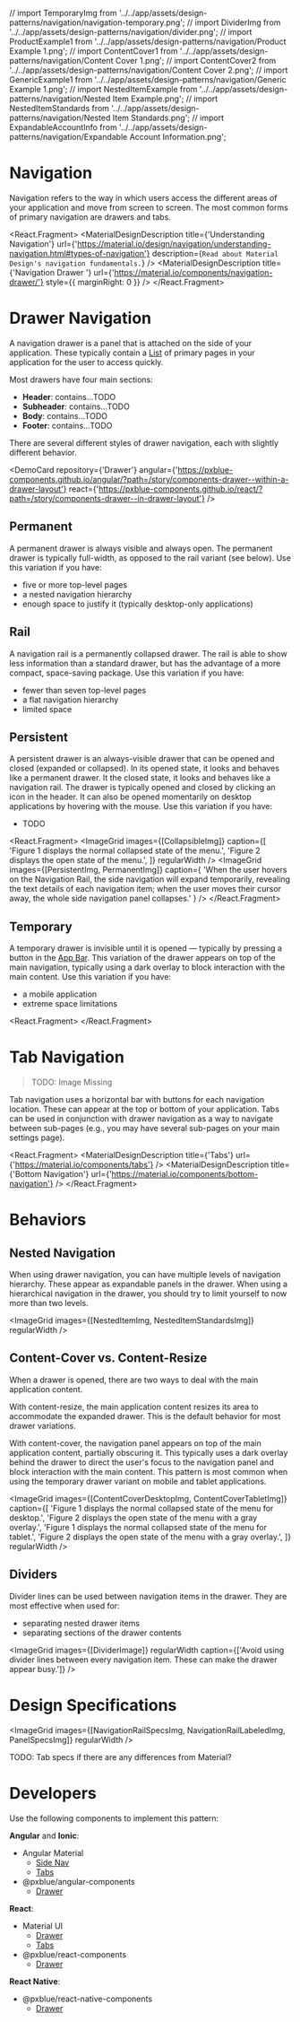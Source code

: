 // import TemporaryImg from '../../app/assets/design-patterns/navigation/navigation-temporary.png';
// import DividerImg from '../../app/assets/design-patterns/navigation/divider.png';
// import ProductExample1 from '../../app/assets/design-patterns/navigation/Product Example 1.png';
// import ContentCover1 from '../../app/assets/design-patterns/navigation/Content Cover 1.png';
// import ContentCover2 from '../../app/assets/design-patterns/navigation/Content Cover 2.png';
// import GenericExample1 from '../../app/assets/design-patterns/navigation/Generic Example 1.png';
// import NestedItemExample from '../../app/assets/design-patterns/navigation/Nested Item Example.png';
// import NestedItemStandards from '../../app/assets/design-patterns/navigation/Nested Item Standards.png';
// import ExpandableAccountInfo from '../../app/assets/design-patterns/navigation/Expandable Account Information.png';

<!-- KEYWORDS: design pattern navigation drawer menu -->

# Navigation

<ImageGrid images={[Banner]} regularWidth />

Navigation refers to the way in which users access the different areas of your application and move from screen to screen. The most common forms of primary navigation are drawers and tabs.

<React.Fragment>
    <MaterialDesignDescription
        title={'Understanding Navigation'}
        url={'https://material.io/design/navigation/understanding-navigation.html#types-of-navigation'}
        description={`Read about Material Design's navigation fundamentals.`}
    />
    <MaterialDesignDescription
        title={'Navigation Drawer '}
        url={'https://material.io/components/navigation-drawer/'}
        style={{ marginRight: 0 }}
    />
    <Divider />
</React.Fragment>

# Drawer Navigation

A navigation drawer is a panel that is attached on the side of your application. These typically contain a [List](/patterns/lists) of primary pages in your application for the user to access quickly.

Most drawers have four main sections:

-   **Header**: contains...TODO
-   **Subheader**: contains...TODO
-   **Body**: contains...TODO
-   **Footer**: contains...TODO

There are several different styles of drawer navigation, each with slightly different behavior.

<DemoCard
    repository={'Drawer'}
    angular={'https://pxblue-components.github.io/angular/?path=/story/components-drawer--within-a-drawer-layout'}
    react={'https://pxblue-components.github.io/react/?path=/story/components-drawer--in-drawer-layout'}
/>

## Permanent

A permanent drawer is always visible and always open. The permanent drawer is typically full-width, as opposed to the rail variant (see below). Use this variation if you have:

-   five or more top-level pages
-   a nested navigation hierarchy
-   enough space to justify it (typically desktop-only applications)

<ImageGrid images={[NavigationPermanentImg]} regularWidth />

## Rail

A navigation rail is a permanently collapsed drawer. The rail is able to show less information than a standard drawer, but has the advantage of a more compact, space-saving package. Use this variation if you have:

-   fewer than seven top-level pages
-   a flat navigation hierarchy
-   limited space

<ImageGrid images={[NavigationRailImg]} regularWidth />

## Persistent

A persistent drawer is an always-visible drawer that can be opened and closed (expanded or collapsed). In its opened state, it looks and behaves like a permanent drawer. It the closed state, it looks and behaves like a navigation rail. The drawer is typically opened and closed by clicking an icon in the header. It can also be opened momentarily on desktop applications by hovering with the mouse. Use this variation if you have:

-   TODO

<React.Fragment>
    <ImageGrid
        images={[CollapsibleImg]}
        caption={[
            'Figure 1 displays the normal collapsed state of the menu.',
            'Figure 2 displays the open state of the menu.',
        ]}
        regularWidth
    />
    <ImageGrid
        images={[PersistentImg, PermanentImg]}
        caption={
            'When the user hovers on the Navigation Rail, the side navigation will expand temporarily, revealing the text details of each navigation item; when the user moves their cursor away, the whole side navigation panel collapses.'
        }
    />
</React.Fragment>

## Temporary

A temporary drawer is invisible until it is opened — typically by pressing a button in the [App Bar](/patterns/appbar). This variation of the drawer appears on top of the main navigation, typically using a dark overlay to block interaction with the main content. Use this variation if you have:

-   a mobile application
-   extreme space limitations

<React.Fragment>
    <ImageGrid images={[NavigationTemporaryImg]} regularWidth />
    <Divider />
</React.Fragment>

# Tab Navigation

> TODO: Image Missing

Tab navigation uses a horizontal bar with buttons for each navigation location. These can appear at the top or bottom of your application. Tabs can be used in conjunction with drawer navigation as a way to navigate between sub-pages (e.g., you may have several sub-pages on your main settings page).

<React.Fragment>
    <MaterialDesignDescription title={'Tabs'} url={'https://material.io/components/tabs'} />
    <MaterialDesignDescription title={'Bottom Navigation'} url={'https://material.io/components/bottom-navigation'} />
</React.Fragment>

# Behaviors

## Nested Navigation

When using drawer navigation, you can have multiple levels of navigation hierarchy. These appear as expandable panels in the drawer. When using a hierarchical navigation in the drawer, you should try to limit yourself to now more than two levels.

<ImageGrid images={[NestedItemImg, NestedItemStandardsImg]} regularWidth />

## Content-Cover vs. Content-Resize

When a drawer is opened, there are two ways to deal with the main application content.

With content-resize, the main application content resizes its area to accommodate the expanded drawer. This is the default behavior for most drawer variations.

With content-cover, the navigation panel appears on top of the main application content, partially obscuring it. This typically uses a dark overlay behind the drawer to direct the user's focus to the navigation panel and block interaction with the main content. This pattern is most common when using the temporary drawer variant on mobile and tablet applications.

<ImageGrid
    images={[ContentCoverDesktopImg, ContentCoverTabletImg]}
    caption={[
        'Figure 1 displays the normal collapsed state of the menu for desktop.',
        'Figure 2 displays the open state of the menu with a gray overlay.',
        'Figure 1 displays the normal collapsed state of the menu for tablet.',
        'Figure 2 displays the open state of the menu with a gray overlay.',
    ]}
    regularWidth
/>

## Dividers

Divider lines can be used between navigation items in the drawer. They are most effective when used for:

-   separating nested drawer items
-   separating sections of the drawer contents

<ImageGrid
    images={[DividerImage]}
    regularWidth
    caption={['Avoid using divider lines between every navigation item. These can make the drawer appear busy.']}
/>

# Design Specifications

<ImageGrid images={[NavigationRailSpecsImg, NavigationRailLabeledImg, PanelSpecsImg]} regularWidth />

TODO: Tab specs if there are any differences from Material?

<Divider />

# Developers

Use the following components to implement this pattern:

**Angular** and **Ionic**:

-   Angular Material
    -   [Side Nav](https://material.angular.io/components/sidenav/overview)
    -   [Tabs](https://material.angular.io/components/tabs/overview)
-   @pxblue/angular-components
    -   [Drawer](https://pxblue-components.github.io/angular/?path=/info/components-drawer--readme)

**React**:

-   Material UI
    -   [Drawer](https://material-ui.com/components/drawers/)
    -   [Tabs](https://material-ui.com/components/tabs/)
-   @pxblue/react-components
    -   [Drawer](https://pxblue-components.github.io/react/?path=/info/components-drawer--get-read-me-story)

**React Native**:

-   @pxblue/react-native-components
    -   [Drawer](https://pxblue-components.github.io/react-native/?path=/info/components-documentation--drawer)
